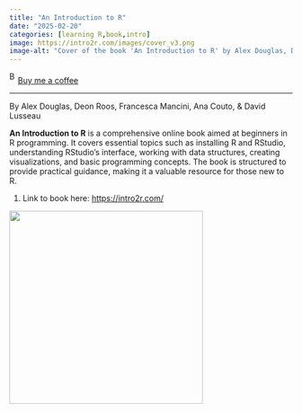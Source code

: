 ```yaml
---
title: "An Introduction to R"
date: "2025-02-20"
categories: [learning R,book,intro]
image: https://intro2r.com/images/cover_v3.png
image-alt: "Cover of the book 'An Introduction to R' by Alex Douglas, Deon Roos, Francesca Mancini, Ana Couto, and David Lusseau, featuring a geometric pattern of nested, multicolored rectangles on a beige background."
---
```


<link href="https://fonts.googleapis.com/css?family=Cookie" rel="stylesheet"><a class="bmc-button" target="_blank" href="https://www.buymeacoffee.com/JoscelinRocha">![Buy me a coffee](https://cdn.buymeacoffee.com/buttons/bmc-new-btn-logo.svg){alt="Buy me a coffee" width="15" height="21"}Buy me a coffee</a>

------------------------------------------------------------------------

By Alex Douglas, Deon Roos, Francesca Mancini, Ana Couto, & David Lusseau

**An Introduction to R** is a comprehensive online book aimed at beginners in R programming. It covers essential topics such as installing R and RStudio, understanding RStudio's interface, working with data structures, creating visualizations, and basic programming concepts. The book is structured to provide practical guidance, making it a valuable resource for those new to R.

1.  Link to book here: <https://intro2r.com/>

![](https://intro2r.com/images/cover_v3.png){width="344"}
